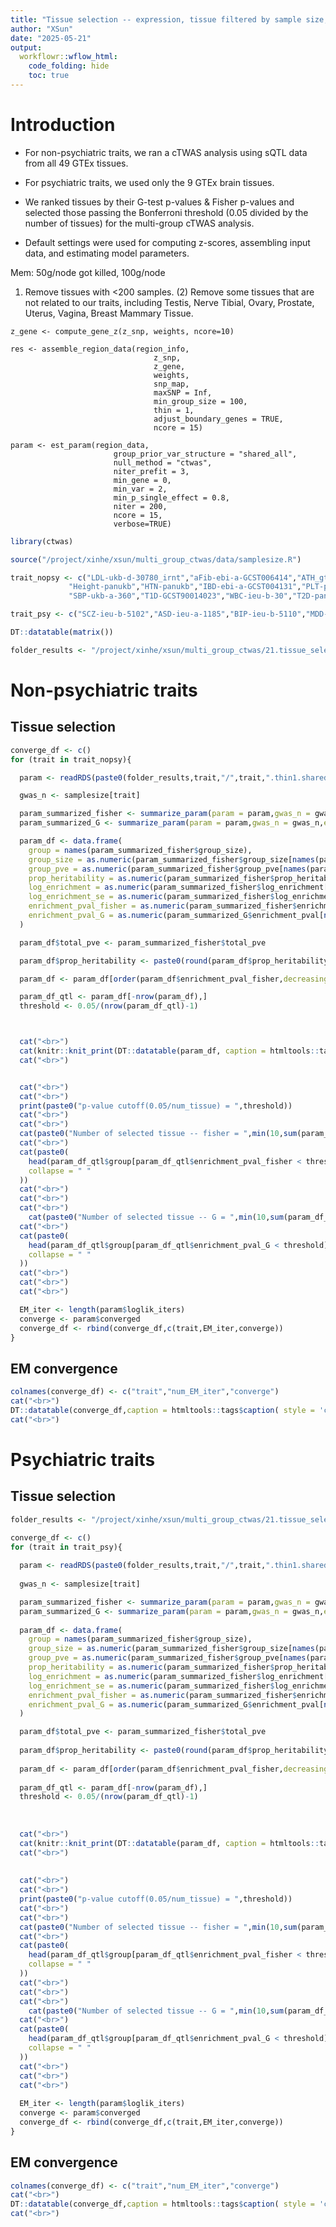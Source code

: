 ```yaml
---
title: "Tissue selection -- expression, tissue filtered by sample size, irrelevant tissues filtered out, brian tissue removed from non-psychiatric traits"
author: "XSun"
date: "2025-05-21"
output:
  workflowr::wflow_html:
    code_folding: hide
    toc: true
---
```


# Introduction

- For non-psychiatric traits, we ran a cTWAS analysis using sQTL data from all 49 GTEx tissues.
- For psychiatric traits, we used only the 9 GTEx brain tissues.
- We ranked tissues by their G-test p-values & Fisher p-values and selected those passing the Bonferroni threshold (0.05 divided by the number of tissues) for the multi-group cTWAS analysis.

- Default settings were used for computing z-scores, assembling input data, and estimating model parameters.

Mem: 50g/node got killed, 100g/node

(1) Remove tissues with <200 samples. (2) Remove some tissues that are not related to our traits, including Testis, Nerve Tibial, Ovary, Prostate, Uterus, Vagina, Breast Mammary Tissue.

```
z_gene <- compute_gene_z(z_snp, weights, ncore=10)
```

```
res <- assemble_region_data(region_info, 
                                z_snp, 
                                z_gene, 
                                weights,
                                snp_map,
                                maxSNP = Inf,
                                min_group_size = 100,
                                thin = 1,
                                adjust_boundary_genes = TRUE,
                                ncore = 15)
```

```
param <- est_param(region_data, 
                       group_prior_var_structure = "shared_all",
                       null_method = "ctwas",
                       niter_prefit = 3,
                       min_gene = 0,
                       min_var = 2,                          
                       min_p_single_effect = 0.8,
                       niter = 200, 
                       ncore = 15,
                       verbose=TRUE)
```


```r
library(ctwas)

source("/project/xinhe/xsun/multi_group_ctwas/data/samplesize.R")

trait_nopsy <- c("LDL-ukb-d-30780_irnt","aFib-ebi-a-GCST006414","ATH_gtexukb","BMI-panukb","HB-panukb",
             "Height-panukb","HTN-panukb","IBD-ebi-a-GCST004131","PLT-panukb","RA-panukb","RBC-panukb",
             "SBP-ukb-a-360","T1D-GCST90014023","WBC-ieu-b-30","T2D-panukb")

trait_psy <- c("SCZ-ieu-b-5102","ASD-ieu-a-1185","BIP-ieu-b-5110","MDD-ieu-b-102","PD-ieu-b-7","ADHD-ieu-a-1183","NS-ukb-a-230")

DT::datatable(matrix())

folder_results <- "/project/xinhe/xsun/multi_group_ctwas/21.tissue_selection_0511/results/E_thin1_shared_all_mingene0_exclude_brainprocess/"

```

# Non-psychiatric traits

## Tissue selection

```r
converge_df <- c()
for (trait in trait_nopsy){

  param <- readRDS(paste0(folder_results,trait,"/",trait,".thin1.shared_all.param.RDS"))

  gwas_n <- samplesize[trait]

  param_summarized_fisher <- summarize_param(param = param,gwas_n = gwas_n,enrichment_test = "fisher",alternative = "greater")
  param_summarized_G <- summarize_param(param = param,gwas_n = gwas_n,enrichment_test = "G")

  param_df <- data.frame(
    group = names(param_summarized_fisher$group_size),
    group_size = as.numeric(param_summarized_fisher$group_size[names(param_summarized_fisher$group_size)]),
    group_pve = as.numeric(param_summarized_fisher$group_pve[names(param_summarized_fisher$group_size)]),
    prop_heritability = as.numeric(param_summarized_fisher$prop_heritability[names(param_summarized_fisher$group_size)]),
    log_enrichment = as.numeric(param_summarized_fisher$log_enrichment[names(param_summarized_fisher$group_size)]),
    log_enrichment_se = as.numeric(param_summarized_fisher$log_enrichment_se[names(param_summarized_fisher$group_size)]),
    enrichment_pval_fisher = as.numeric(param_summarized_fisher$enrichment_pval[names(param_summarized_fisher$group_size)]),
    enrichment_pval_G = as.numeric(param_summarized_G$enrichment_pval[names(param_summarized_G$group_size)])
  )

  param_df$total_pve <- param_summarized_fisher$total_pve

  param_df$prop_heritability <- paste0(round(param_df$prop_heritability * 100, 5), "%")

  param_df <- param_df[order(param_df$enrichment_pval_fisher,decreasing = F),]

  param_df_qtl <- param_df[-nrow(param_df),]
  threshold <- 0.05/(nrow(param_df_qtl)-1)



  cat("<br>")
  cat(knitr::knit_print(DT::datatable(param_df, caption = htmltools::tags$caption( style = 'caption-side: left; text-align: left; color:black;  font-size:150% ;',trait,options = list(pageLength = 10)))))
  cat("<br>")


  cat("<br>")
  cat("<br>")
  print(paste0("p-value cutoff(0.05/num_tissue) = ",threshold))
  cat("<br>")
  cat("<br>")
  cat(paste0("Number of selected tissue -- fisher = ",min(10,sum(param_df_qtl$enrichment_pval_fisher < threshold)),"\n"))
  cat("<br>")
  cat(paste0(
    head(param_df_qtl$group[param_df_qtl$enrichment_pval_fisher < threshold], 10),
    collapse = " "
  ))
  cat("<br>")
  cat("<br>")
  cat("<br>")
    cat(paste0("Number of selected tissue -- G = ",min(10,sum(param_df_qtl$enrichment_pval_G < threshold)),"\n"))
  cat("<br>")
  cat(paste0(
    head(param_df_qtl$group[param_df_qtl$enrichment_pval_G < threshold], 10),
    collapse = " "
  ))
  cat("<br>")
  cat("<br>")
  cat("<br>")

  EM_iter <- length(param$loglik_iters)
  converge <- param$converged
  converge_df <- rbind(converge_df,c(trait,EM_iter,converge))
}

```


## EM convergence

```r

colnames(converge_df) <- c("trait","num_EM_iter","converge")
cat("<br>")
DT::datatable(converge_df,caption = htmltools::tags$caption( style = 'caption-side: left; text-align: left; color:black;  font-size:150% ;','EM convergence '),options = list(pageLength = 30) )
cat("<br>")
```


# Psychiatric traits

## Tissue selection

```r

folder_results <- "/project/xinhe/xsun/multi_group_ctwas/21.tissue_selection_0511/results/S_thin1_shared_all_mingene0/"

converge_df <- c()
for (trait in trait_psy){
  
  param <- readRDS(paste0(folder_results,trait,"/",trait,".thin1.shared_all.param.RDS"))
  
  gwas_n <- samplesize[trait]

  param_summarized_fisher <- summarize_param(param = param,gwas_n = gwas_n,enrichment_test = "fisher",alternative = "greater")
  param_summarized_G <- summarize_param(param = param,gwas_n = gwas_n,enrichment_test = "G")
  
  param_df <- data.frame(
    group = names(param_summarized_fisher$group_size),
    group_size = as.numeric(param_summarized_fisher$group_size[names(param_summarized_fisher$group_size)]),
    group_pve = as.numeric(param_summarized_fisher$group_pve[names(param_summarized_fisher$group_size)]),
    prop_heritability = as.numeric(param_summarized_fisher$prop_heritability[names(param_summarized_fisher$group_size)]),
    log_enrichment = as.numeric(param_summarized_fisher$log_enrichment[names(param_summarized_fisher$group_size)]),
    log_enrichment_se = as.numeric(param_summarized_fisher$log_enrichment_se[names(param_summarized_fisher$group_size)]),
    enrichment_pval_fisher = as.numeric(param_summarized_fisher$enrichment_pval[names(param_summarized_fisher$group_size)]),
    enrichment_pval_G = as.numeric(param_summarized_G$enrichment_pval[names(param_summarized_G$group_size)])
  )

  param_df$total_pve <- param_summarized_fisher$total_pve
  
  param_df$prop_heritability <- paste0(round(param_df$prop_heritability * 100, 5), "%")
  
  param_df <- param_df[order(param_df$enrichment_pval_fisher,decreasing = F),]
  
  param_df_qtl <- param_df[-nrow(param_df),]
  threshold <- 0.05/(nrow(param_df_qtl)-1)
  
  
  
  cat("<br>")
  cat(knitr::knit_print(DT::datatable(param_df, caption = htmltools::tags$caption( style = 'caption-side: left; text-align: left; color:black;  font-size:150% ;',trait,options = list(pageLength = 10)))))
  cat("<br>")
  
  
  cat("<br>")
  cat("<br>")
  print(paste0("p-value cutoff(0.05/num_tissue) = ",threshold))
  cat("<br>")
  cat("<br>")
  cat(paste0("Number of selected tissue -- fisher = ",min(10,sum(param_df_qtl$enrichment_pval_fisher < threshold)),"\n"))
  cat("<br>")
  cat(paste0(
    head(param_df_qtl$group[param_df_qtl$enrichment_pval_fisher < threshold], 10), 
    collapse = " "
  ))
  cat("<br>")
  cat("<br>")
  cat("<br>")
    cat(paste0("Number of selected tissue -- G = ",min(10,sum(param_df_qtl$enrichment_pval_G < threshold)),"\n"))
  cat("<br>")
  cat(paste0(
    head(param_df_qtl$group[param_df_qtl$enrichment_pval_G < threshold], 10), 
    collapse = " "
  ))
  cat("<br>")
  cat("<br>")
  cat("<br>")
 
  EM_iter <- length(param$loglik_iters)
  converge <- param$converged
  converge_df <- rbind(converge_df,c(trait,EM_iter,converge))
}

```


## EM convergence

```r

colnames(converge_df) <- c("trait","num_EM_iter","converge")
cat("<br>")
DT::datatable(converge_df,caption = htmltools::tags$caption( style = 'caption-side: left; text-align: left; color:black;  font-size:150% ;','EM convergence '),options = list(pageLength = 30) )
cat("<br>")
```
